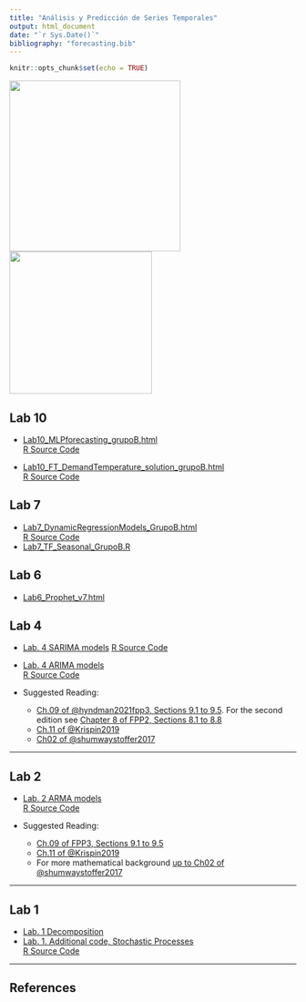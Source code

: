 ```yaml
---
title: "Análisis y Predicción de Series Temporales"
output: html_document
date: "`r Sys.Date()`"
bibliography: "forecasting.bib"
---
```


```r
knitr::opts_chunk$set(echo = TRUE)
```

![](QR.png){height=300px} ![ ](179-DSCN2067 copia.JPG){height=250px}


## Lab 10

+ [Lab10_MLPforecasting_grupoB.html](Lab10_MLPforecasting_grupoB.html)  
  [R Source Code](Lab10_MLPforecasting_grupoB.r)  

+ [Lab10_FT_DemandTemperature_solution_grupoB.html](Lab10_FT_DemandTemperature_solution_grupoB.html)  
  [R Source Code](Lab10_FT_DemandTemperature_solution_grupoB.r)  

## Lab 7

+ [Lab7_DynamicRegressionModels_GrupoB.html](Lab7_DynamicRegressionModels_GrupoB.html)  
  [R Source Code](Lab7_DynamicRegressionModels_GrupoB.r)  
+ [Lab7_TF_Seasonal_GrupoB.R](Lab7_TF_Seasonal_GrupoB.R)  

## Lab 6

+ [Lab6_Prophet_v7.html](Lab6_Prophet_v7.html) 

## Lab 4

+ [Lab. 4 SARIMA models](Lab4_SARIMA__CarRegistrationsWithTV_GrupoB.html) 
  [R Source Code](Lab4_SARIMA__CarRegistrationsWithTV_GrupoB.r)


+ [Lab. 4 ARIMA models](Lab4_ARIMA_grupoB.html)  
  [R Source Code](Lab4_ARIMA_grupoB.R)

+ Suggested Reading:

  - [Ch.09 of @hyndman2021fpp3, Sections 9.1 to 9.5](https://otexts.com/fpp3/arima.html#arima). For the second edition see
  [Chapter 8 of FPP2, Sections 8.1 to 8.8](https://otexts.com/fpp2/arima.html#arima)
  - [Ch.11 of @Krispin2019](https://github.com/PacktPublishing/Hands-On-Time-Series-Analysis-with-R)
  - [Ch02 of @shumwaystoffer2017](https://link.springer.com/book/10.1007/978-3-319-52452-8) 


<hr>

## Lab 2

<!-- <div style="color:red">UPDATED (unified in a single document):</div> -->

+ [Lab. 2 ARMA models](Lab_2_ARMA_grupoB.html)  
  [R Source Code](Lab_2_ARMA_grupoB.R)


+ Suggested Reading:

  - [Ch.09 of FPP3, Sections 9.1 to 9.5](https://otexts.com/fpp3/arima.html#arima)
  - [Ch.11 of @Krispin2019](https://github.com/PacktPublishing/Hands-On-Time-Series-Analysis-with-R)
  - For more mathematical background [up to Ch02 of @shumwaystoffer2017](https://link.springer.com/book/10.1007/978-3-319-52452-8) 

<hr>

## Lab 1

+ [Lab. 1 Decomposition](Lab_1_Decomposition_v2_grupoB.html)
+ [Lab. 1. Additional code, Stochastic Processes](Lab_1a_StochasticProcesses_grupoB.html)  
  [R Source Code](Lab_1a_StochasticProcesses_grupoB .R)

<hr>



## References
